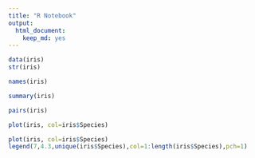 ```yaml
---
title: "R Notebook"
output:
  html_document: 
    keep_md: yes
---
```



```r
data(iris)
str(iris)
```
```r
names(iris)
```
```r
summary(iris)
```
```r
pairs(iris)
```
```r
plot(iris, col=iris$Species)
```
```r
plot(iris, col=iris$Species)
legend(7,4.3,unique(iris$Species),col=1:length(iris$Species),pch=1)
```
